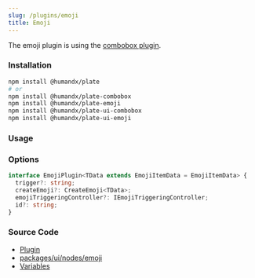 ```yaml
---
slug: /plugins/emoji
title: Emoji
---
```


The emoji plugin is using the [combobox plugin](docs/plugins/combobox).

### Installation

```bash npm2yarn
npm install @humandx/plate
# or
npm install @humandx/plate-combobox
npm install @humandx/plate-emoji
npm install @humandx/plate-ui-combobox
npm install @humandx/plate-ui-emoji
```

### Usage


<EmojiSandpack />

### Options

```ts
interface EmojiPlugin<TData extends EmojiItemData = EmojiItemData> {
  trigger?: string;
  createEmoji?: CreateEmoji<TData>;
  emojiTriggeringController?: IEmojiTriggeringController;
  id?: string;
}
```

### Source Code

- [Plugin](https://github.com/udecode/plate/blob/main/packages/nodes/emoji/src/createEmojiPlugin.ts)
- [packages/ui/nodes/emoji](https://github.com/udecode/plate/tree/main/packages/ui/nodes/emoji/src)
- [Variables](https://github.com/udecode/plate/blob/main/examples/src)
